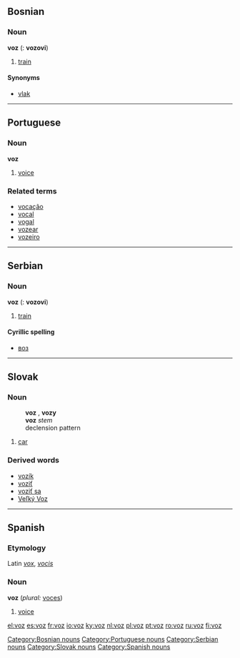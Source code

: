 ==Bosnian==
===Noun===
'''voz''' {{m}} ({{p}}: '''vozovi''')

# [[train]]

====Synonyms====
*[[vlak]]

----

==Portuguese==
===Noun===
'''voz''' {{f}}

# [[voice]]

===Related terms===
*[[vocação]]
*[[vocal]]
*[[vogal]]
*[[vozear]]
*[[vozeiro]]

----

==Serbian==
===Noun===
'''voz''' {{m}} ({{p}}: '''vozovi''')

# [[train]]

====Cyrillic spelling====
*[[воз]]

----

==Slovak==
===Noun===
:'''voz''' {{m}}, '''vozy''' {{p}}
:'''voz''' ''stem''
:declension pattern {{dub}}
# [[car]]
===Derived words===
*[[vozík]]
*[[voziť]]
*[[voziť sa]]
*[[Veľký Voz]]

----

==Spanish==
===Etymology===
Latin ''[[vox]]'', ''[[vocis]]''

===Noun===
'''voz''' {{f}} (''plural:'' [[voces]])

#[[voice]]

[[Category:Bosnian nouns]]
[[Category:Portuguese nouns]]
[[Category:Serbian nouns]]
[[Category:Slovak nouns]]
[[Category:Spanish nouns]]

[[el:voz]]
[[es:voz]]
[[fr:voz]]
[[io:voz]]
[[ky:voz]]
[[nl:voz]]
[[pl:voz]]
[[pt:voz]]
[[ro:voz]]
[[ru:voz]]
[[fi:voz]]